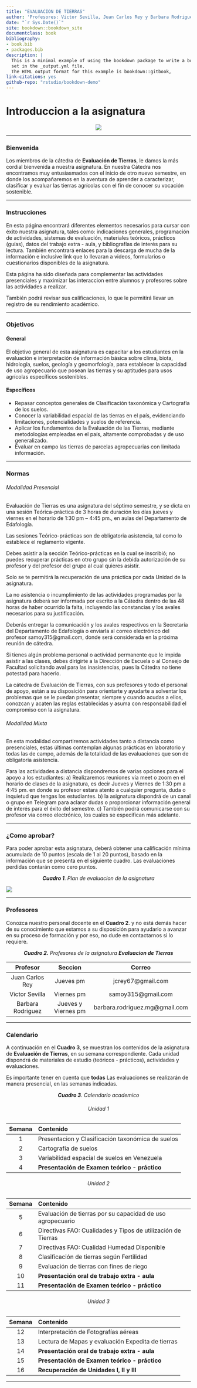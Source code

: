```yaml
--- 
title: "EVALUACION DE TIERRAS"
author: 'Profesores: Victor Sevilla, Juan Carlos Rey y Barbara Rodriguez'
date: "`r Sys.Date()`"
site: bookdown::bookdown_site
documentclass: book
bibliography:
- book.bib
- packages.bib
description: |
  This is a minimal example of using the bookdown package to write a book.
  set in the _output.yml file.
  The HTML output format for this example is bookdown::gitbook,
link-citations: yes
github-repo: "rstudio/bookdown-demo"
---
```


# Introduccion a la asignatura {-}

<center>![](Imagenes/Portada.png)</center>

---

### Bienvenida {-}

Los miembros de la cátedra de **Evaluación de Tierras**, le damos la más cordial bienvenida a nuestra asignatura. En nuestra Cátedra nos encontramos muy entusiasmados con el inicio de otro nuevo semestre, en donde los acompañaremos en la aventura de aprender a caracterizar, clasificar y evaluar las tierras agrícolas con el fin de conocer su vocación sostenible.

---

### Instrucciones {-}

En esta página encontrará diferentes elementos necesarios para cursar con éxito nuestra asignatura, tales como: indicaciones generales, programación de actividades, sistemas de evaluación, materiales teóricos, prácticos (guías), datos del trabajo extra - aula, y bibliografías de interés para su lectura. También encontrará enlaces para la descarga de mucha de la información e inclusive link que lo llevaran a videos, formularios o cuestionarios disponibles de la asignatura.

Esta página ha sido diseñada para complementar las actividades presenciales y maximizar las interaccion entre alumnos y profesores sobre las actividades a realizar.

También podrá revisar sus calificaciones, lo que le permitirá llevar un registro de su rendimiento académico.

---

### Objetivos {-}

#### General {-}

El objetivo general de esta asignatura es capacitar a los estudiantes en la evaluación e interpretación de información básica sobre clima, biota, hidrología, suelos, geología y geomorfología, para establecer la capacidad de uso agropecuario que posean las tierras y su aptitudes para usos agrícolas específicos sostenibles.

#### Específicos {-}

* Repasar conceptos generales de Clasificación taxonómica y Cartografía de los suelos.
* Conocer la variabilidad espacial de las tierras en el país,  evidenciando limitaciones, potencialidades y suelos de referencia.
* Aplicar los fundamentos de la Evaluación de las Tierras, mediante metodologías empleadas en el país, altamente comprobadas y de uso generalizado.
* Evaluar en campo las tierras de parcelas agropecuarias con limitada información.

---

### Normas {-}

###### Modalidad Presencial {-}

Evaluación de Tierras es una asignatura del séptimo semestre, y se dicta en una sesión Teórica-práctica de 3 horas de duración los días jueves y viernes en el horario de 1:30 pm – 4:45 pm., en aulas del Departamento de Edafología.

Las sesiones Teórico-prácticas son de obligatoria asistencia, tal como lo establece el reglamento vigente.

Debes asistir a la sección Teórico-prácticas en la cual se inscribió; no puedes recuperar prácticas en otro grupo sin la debida autorización de su profesor y del profesor del grupo al cual quieres asistir.

Solo se te permitirá la recuperación de una práctica por cada Unidad de la asignatura.

La no asistencia o incumplimiento de las actividades programadas por la asignatura deberá ser informada por escrito a la Cátedra dentro de las 48 horas de haber ocurrido la falta, incluyendo las constancias y los avales necesarios para su justificación.

Deberás entregar la comunicación y los avales respectivos en la Secretaría del Departamento de Edafología o enviarla al correo electrónico del profesor  samoy315@gmail.com, donde será considerada en la próxima reunión de cátedra.

Si tienes algún problema personal o actividad permanente que le impida asistir a las clases, debes dirigirte a la Dirección de Escuela o al Consejo de Facultad solicitando aval para las inasistencias, pues la Cátedra no tiene potestad para hacerlo.

La cátedra de Evaluación de Tierras, con sus profesores y todo el personal de apoyo, están a su disposición para orientarte y ayudarte a solventar los problemas que se le puedan presentar, siempre y cuando acudas a ellos, conozcan y acaten las reglas establecidas y asuma con responsabilidad el compromiso con la asignatura.

###### Modalidad Mixta {-}

En esta modalidad compartiremos actividades tanto a distancia como presenciales, estas últimas contemplan algunas prácticas en laboratorio y todas las de campo, además de la totalidad de las evaluaciones que son de obligatoria asistencia.

Para las actividades a distancia dispondremos de varias opciones para el apoyo a los estudiantes: a) Realizaremos reuniones vía meet o zoom en el horario de clases de la asignatura, es decir Jueves y Viernes de 1:30 pm a 4:45 pm. en donde su profesor estara atento a cualquier pregunta, duda o inquietud que tengas los estudiantes. b) la asignatura dispondrá de un canal o grupo en Telegram para aclarar dudas o proporcionar información general de interés para el éxito del semestre. c) También podrá comunicarse con su profesor vía correo electrónico, los cuales se especifican más adelante.


---

### ¿Como aprobar? {-}

Para poder aprobar esta asignatura, deberá obtener una calificación mínima acumulada de 10 puntos (escala de 1 al 20 puntos), basado en la información que se presenta en el siguiente cuadro. Las evaluaciones perdidas contarán como cero puntos.

<center>***Cuadro 1**. Plan de evaluacion de la asignatura*</center>

![](Imagenes/Aprobar2.PNG)

---

### Profesores {-}

Conozca nuestro personal docente en el **Cuadro 2**. y no está demás hacer de su conocimiento que estamos a su disposición para ayudarlo a avanzar en su proceso de formación y por eso, no dude en contactarnos si lo requiere.

<center> ***Cuadro 2.** Profesores de la asignatura **Evaluacion de Tierras*** </center>

<div style="font-size: 10px">
|Profesor|Seccion|Correo|
|:---:|:---:|:---:|
|Juan Carlos Rey|Jueves pm|jcrey67@gmail.com|
|Victor Sevilla|Viernes pm|samoy315@gmail.com|
|Barbara Rodriguez|Jueves y Viernes pm|barbara.rodriguez.mg@gmail.com|
</div>

---

### Calendario {-}

A continuación en el **Cuadro 3**, se muestran los contenidos de la asignatura de **Evaluación de Tierras**, en su semana correspondiente. Cada unidad dispondrá de materiales de estudio (teóricos - prácticos), actividades y evaluaciones.

Es importante tener en cuenta que **todas** Las evaluaciones se realizarán de manera presencial, en las semanas indicadas.

<center>***Cuadro 3**. Calendario academico*</center>

<h6 style="text-align: center;">Unidad 1</h1>

|Semana|Contenido|
|:---:|:---|
|1|Presentacion y Clasificación taxonómica de suelos|
|2|Cartografía de suelos|
|3|Variabilidad espacial de suelos en Venezuela|
|4|**Presentación de Examen teórico - práctico**|

<h6 style="text-align: center;">Unidad 2</h1>

|Semana|Contenido|
|:---:|:---|
|5|Evaluación de tierras por su capacidad de uso agropecuario|
|6|Directivas FAO: Cualidades y Tipos de utilización de Tierras|
|7|Directivas FAO: Cualidad Humedad Disponible|
|8|Clasificación de tierras según Fertilidad|
|9|Evaluación de tierras con fines de riego|
|10|**Presentación oral de trabajo extra - aula**|
|11|**Presentación de Examen teórico - práctico**|

<h6 style="text-align: center;">Unidad 3</h1>

|Semana|Contenido|
|:---:|:---|
|12|Interpretación de Fotografías aéreas|
|13|Lectura de Mapas y evaluación Expedita de tierras|
|14|**Presentación oral de trabajo extra - aula**|
|15|**Presentación de Examen teórico - práctico**|
|16|**Recuperación de Unidades I, II y III**|
<!-- |xx|<a href="https://youtu.be/JE0vUiCQrvs">prueba</a>| -->



---

 <!-- width="100" height="100" -->
 <!-- [rmarkdown_reference.pdf](https://github.com/JoseCaicedoDev/cardReact/files/9688200/rmarkdown_reference.pdf) -->

<!-- aqui podra descargar el libro de Hobbit [Libro del Hobbit](pdf/hobbit.pdf) -->


<!-- <div> -->
<!-- <p style = 'text-align:center;'> -->
<!-- <iframe width="400" height = "220" -->
<!-- src="https://www.youtube.com/embed/tgbNymZ7vqY"> -->
<!-- </iframe> -->
<!-- </div> -->
<!-- </p> -->